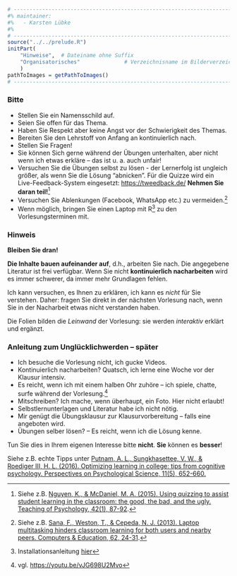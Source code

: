 ```r
# ---------------------------------------------------------------------------
#% maintainer:
#%   - Karsten Lübke
#%
# ---------------------------------------------------------------------------
source("../../prelude.R")
initPart(
    "Hinweise",  # Dateiname ohne Suffix
    "Organisatorisches"              # Verzeichnisname im Bilderverzeichnis 
    )
pathToImages = getPathToImages()
# ---------------------------------------------------------------------------

```

### Bitte

- Stellen Sie ein Namensschild auf.
- Seien Sie offen für das Thema.
- Haben Sie Respekt aber keine Angst vor der Schwierigkeit des Themas.
- Bereiten Sie den Lehrstoff von Anfang an kontinuierlich nach.
- Stellen Sie Fragen!
- Sie können Sich gerne während der Übungen unterhalten, aber nicht wenn ich etwas erkläre -- das ist u. a. auch unfair!
- Versuchen Sie die Übungen selbst zu lösen - der Lernerfolg ist ungleich größer, als wenn Sie die Lösung "abnicken". Für die Quizze wird ein Live-Feedback-System eingesetzt: [https://tweedback.de/](https://tweedback.de/)
**Nehmen Sie daran teil!**^[Siehe z.B. [Nguyen, K., & McDaniel, M. A. (2015). Using quizzing to assist student learning in the classroom: the good, the bad, and the ugly. Teaching of Psychology, 42(1), 87-92](https://doi.org/10.1177/0098628314562685).]
- Versuchen Sie Ablenkungen (Facebook, WhatsApp etc.) zu vermeiden.^[Siehe z.B. [Sana, F., Weston, T., & Cepeda, N. J. (2013). Laptop multitasking hinders classroom learning for both users and nearby peers. Computers & Education, 62, 24-31](https://doi.org/10.1016/j.compedu.2012.10.003).]
- Wenn möglich, bringen Sie einen Laptop mit R^[Installationsanleitung [hier](https://rawgit.com/luebby/Datenanalyse-mit-R/master/Installation/Install.html)] zu den Vorlesungsterminen mit.


### Hinweis

**Bleiben Sie dran!**

**Die Inhalte bauen aufeinander auf**, d.h., arbeiten Sie nach. Die angegebene Literatur ist frei verfügbar. Wenn Sie nicht **kontinuierlich nacharbeiten** wird es immer schwerer, da immer mehr Grundlagen fehlen.

Ich kann versuchen, es Ihnen zu erklären, ich kann es *nicht* für Sie verstehen. Daher: fragen Sie direkt in der nächsten Vorlesung nach, wenn Sie in der Nacharbeit etwas nicht verstanden haben.

Die Folien bilden die *Leinwand* der Vorlesung: sie werden *interaktiv* erklärt und ergänzt.



### Anleitung zum Unglücklichwerden -- später

- Ich besuche die Vorlesung nicht, ich gucke Videos.
- Kontinuierlich nacharbeiten? Quatsch, ich lerne eine Woche vor der Klausur intensiv.
- Es reicht, wenn ich mit einem halben Ohr zuhöre -- ich spiele, chatte, surfe während der Vorlesung.^[vgl. [https://youtu.be/vJG698U2Mvo](https://youtu.be/vJG698U2Mvo)]
- Mitschreiben? Ich mache, wenn überhaupt, ein Foto. Hier nicht erlaubt!
- Selbstlernunterlagen und Literatur habe ich nicht nötig.
- Mir genügt die Übungsklausur zur Klausurvorbereitung -- falls eine angeboten wird.
- Übungen selber lösen? -- Es reicht, wenn ich die Lösung kenne.

Tun Sie dies in Ihrem eigenen Interesse bitte **nicht**. **Sie** können es **besser**! 

Siehe z.B. echte Tipps unter [Putnam, A. L., Sungkhasettee, V. W., & Roediger III, H. L. (2016). Optimizing learning in college: tips from cognitive psychology. Perspectives on Psychological Science, 11(5), 652-660.](https://doi.org/10.1177/1745691616645770)
